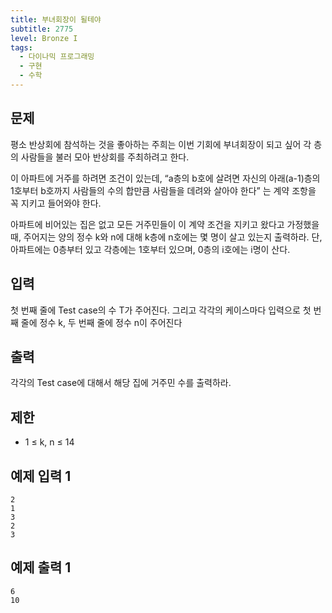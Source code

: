 ```yaml
---
title: 부녀회장이 될테야
subtitle: 2775
level: Bronze I
tags:
  - 다이나믹 프로그래밍
  - 구현
  - 수학
---
```


## 문제

평소 반상회에 참석하는 것을 좋아하는 주희는 이번 기회에 부녀회장이 되고 싶어 각 층의 사람들을 불러 모아 반상회를 주최하려고 한다.

이 아파트에 거주를 하려면 조건이 있는데, “a층의 b호에 살려면 자신의 아래(a-1)층의 1호부터 b호까지 사람들의 수의 합만큼 사람들을 데려와 살아야 한다” 는 계약 조항을 꼭 지키고 들어와야 한다.

아파트에 비어있는 집은 없고 모든 거주민들이 이 계약 조건을 지키고 왔다고 가정했을 때, 주어지는 양의 정수 k와 n에 대해 k층에 n호에는 몇 명이 살고 있는지 출력하라. 단, 아파트에는 0층부터 있고 각층에는 1호부터 있으며, 0층의 i호에는 i명이 산다.

## 입력

첫 번째 줄에 Test case의 수 T가 주어진다. 그리고 각각의 케이스마다 입력으로 첫 번째 줄에 정수 k, 두 번째 줄에 정수 n이 주어진다

## 출력

각각의 Test case에 대해서 해당 집에 거주민 수를 출력하라.

## 제한

- 1 ≤ k, n ≤ 14

## 예제 입력 1

```
2
1
3
2
3
```

## 예제 출력 1

```
6
10
```
